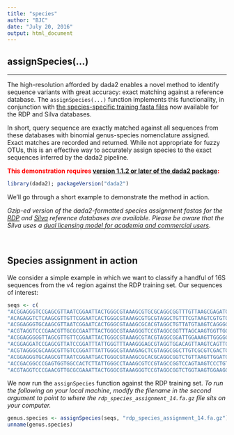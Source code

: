 ```yaml
---
title: "species"
author: "BJC"
date: "July 20, 2016"
output: html_document
---
```


## assignSpecies(...)

--------------------------

The high-resolution afforded by dada2 enables a novel method to identify sequence variants with great accuracy: exact matching against a reference database. The `assignSpecies(...)` function implements this functionality, in conjunction with [the species-specific training fasta files](https://www.dropbox.com/sh/mfcivbudmc21cqt/AAB1l-AUM5uKvjrR33ct-cTXa?dl=0) now available for the RDP and Silva databases.

In short, query sequence are exactly matched against all sequences from these databases with binomial genus-species nomenclature assigned. Exact matches are recorded and returned. While not appropriate for fuzzy OTUs, this is an effective way to accurately assign species to the exact sequences inferred by the dada2 pipeline.

**<span style="color:red">This demonstration requires [version 1.1.2 or later of the dada2 package](https://github.com/benjjneb/dada2):</span>**

```r
library(dada2); packageVersion("dada2")
```

We'll go through a short example to demonstrate the method in action.

*Gzip-ed version of the dada2-formatted species assignment fastas for the [RDP](Training/rdp_species_assignment_14.fa.gz) and [Silva](Training/silva_species_assignment_v123.fa.gz) reference databases are available. Please be aware that the Silva uses a [dual licensing model for academia and commercial users](https://www.arb-silva.de/silva-license-information/).*

&nbsp;

## Species assignment in action

We consider a simple example in which we want to classify a handful of 16S sequences from the v4 region against the RDP training set. Our sequences of interest:
```r
seqs <- c(
"ACGGAGGGTCCGAGCGTTAATCGGAATTACTGGGCGTAAAGCGTGCGCAGGCGGTTTGTTAAGCGAGATGTGAAAGCCCCGGGCTCAACCTGGGAATTGCATTTCGAACTGGCGAACTAGAGTCTTGTAGAGGGGGGTAGAATTCCAGGTGTAGCGGTGAAATGCGTAGAGATCTGGAGGA",
"ACAGAGGTCTCAAGCGTTGTTCGGAATCACTGGGCGTAAAGCGTGCGTAGGCTGTTTCGTAAGTCGTGTGTGAAAGGCGCGGGCTCAACCCGCGGACGGCACATGATACTGCGAGACTAGAGTAATGGAGGGGGAACCGGAATTCTCGGTGTAGCAGTGAAATGCGTAGATATCGAGAGGA",
"ACGGAGGGTGCAAGCGTTAATCGGAATCACTGGGCGTAAAGCGCACGTAGGCTGTTATGTAAGTCAGGGGTGAAAGCCCACGGCTCAACCGTGGAACTGCCCTTGATACTGCACGACTCGAATCCGGGAGAGGGTGGCGGAATTCCAGGTGTAGGAGTGAAATCCGTAGATATCTGGAGGA",
"ACGTAGGTCCCGAACGTTGCGCGAATTTACTGGGCGTAAAGGGTCCGTAGGCGGTTTAGCAAGTGGTTGGTGAAATTTCACGGCTCAACCGTGAAACTGCCTTCCAAACTGCTAAACTTGAGGCAGGGAGAGGTCGGCGGAATTCCCGGTGTAGCGGTGAAATGCGTAGATATCGGGAGGA",
"ACGGAGGGGGTTAGCGTTGTTCGGAATTACTGGGCGTAAAGCGTACGTAGGCGGATTGGAAAGTTGGGGGTGAAATCCCAGGGCTCAACCCTGGAACTGCCTCCAAAACTATCAGTCTAGAGTTCGAGAGAGGTGAGTGGAATTCCAAGTGTAGAGGTGAAATTCGTAGATATTTGGAGGA",
"ACGGAGGATCCGAGCGTTATCCGGATTTATTGGGTTTAAAGGGAGCGTAGGTGGACAGTTAAGTCAGTTGTGAAAGTTTGCGGCTCAACCGTAAAATTGCAGTTGATACTGGCTGTCTTGAGTACAGTAGAGGTGGGCGGAATTCGTGGTGTAGCGGTGAAATGCTTAGATATCACGAAGA",
"ACGTAGGGCGCAAGCGTTGTCCGGATTTATTGGGCGTAAAGAGCTCGTAGGCGGCTTGTCGCGTCGACTGTGAAAACCCGTGGCTCAACTGCGGGCTTGCAGTCGATACGGGCAGGCTAGAGTTCGGTAGGGGAGACTGGAATTCCTGGTGTAGCGGTGAAATGCGCAGATATCAGGAGGA",
"ACGGAGGGTGCAAGCGTTAATCGGAATGACTGGGCGTAAAGCGCACGCAGGCGGTCTGTTAAGTTGGATGTGAAATCCCCGGGCTTAACCTGGGAACTGCATTCAAAACTGACAGGCTAGAGTCTCGTAGAGGGGGGTAGAATTCCAGGTGTAGCGGTGAAATGCGTAGAGATCTGGAGGA",
"ACCGACGGCCCGAGTGGTGGCCACTCTTATTGGGCCTAAAGCGTCCGTAGCCGGTCCAGTAAGTCCCTGTTTAAATCCTGCGGCTTAACCGCAGGACTGGCAGGGATACTGCTGGACTTGGGACCGGGAGAGGACAAGGGTACTTCAGGGGTAGCGGTGAAATGTGTTGATCCTTGAAGGA",
"ACGTAGGTCCCGAACGTTGCGCGAAATTACTGGGCGTAAAGGGTCCGTAGGCGGTCTGGTAAGTGGAAGGTGAAAGCCCACGGCTCAACCGTGGAATTGCCTTCCAAACTGCTGGACTTGAGGGCGGAAGAGGTCGGCGGAATTCCCGGTGTAGCGGTGAAATGCGTAGATATCGGGAGGA")
```

We now run the `assignSpecies` function against the RDP training set. *To run the following on your local machine, modify the filename in the second argument to point to where the `rdp_species_assignment_14.fa.gz` file sits on your computer.*

```r
genus.species <- assignSpecies(seqs, "rdp_species_assignment_14.fa.gz")
unname(genus.species)
```
